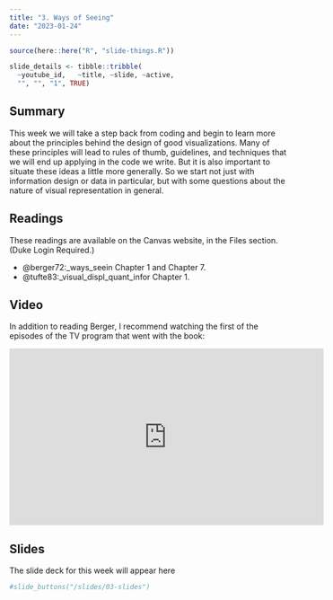 ```yaml
---
title: "3. Ways of Seeing"
date: "2023-01-24"
---
```


```r
source(here::here("R", "slide-things.R"))

slide_details <- tibble::tribble(
  ~youtube_id,   ~title, ~slide, ~active,
  "", "", "1", TRUE)

```

## Summary

This week we will take a step back from coding and begin to learn more about the principles behind the design of good visualizations. Many of these principles will lead to rules of thumb, guidelines, and techniques that we will end up applying in the code we write. But it is also important to situate these ideas a little more generally. So we start not just with information design or data in particular, but with some questions about the nature of visual representation in general. 


## Readings

These readings are available on the Canvas website, in the Files section. (Duke Login Required.)

- @berger72:_ways_seein Chapter 1 and Chapter 7. 
- @tufte83:_visual_displ_quant_infor Chapter 1.


## Video

In addition to reading Berger, I recommend watching the first of the episodes of the TV program that went with the book:

<iframe width="560" height="315" src="https://www.youtube.com/embed/0pDE4VX_9Kk" frameborder="0" allow="accelerometer; autoplay; encrypted-media; gyroscope; picture-in-picture" allowfullscreen></iframe>


## Slides

The slide deck for this week will appear here


```r
#slide_buttons("/slides/03-slides")
```

<div>
```{=html}
<!--<iframe class="slide-deck" src="/slides/03-slides.html"></iframe>-->
```
</div>


